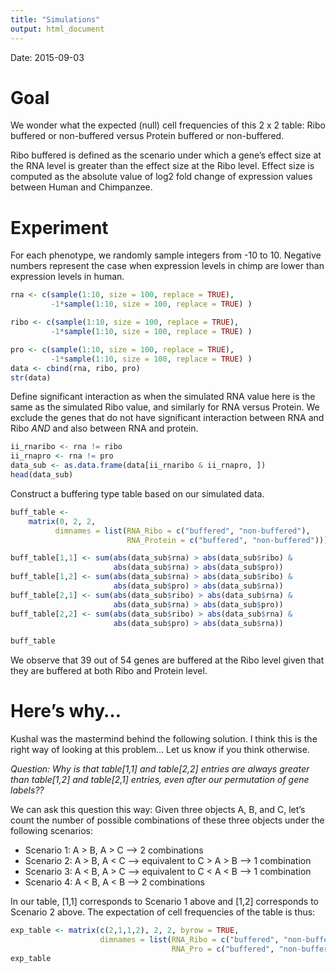 ```yaml
---
title: "Simulations"
output: html_document
---
```


Date: 2015-09-03

Goal
====

We wonder what the expected (null) cell frequencies of this 2 x 2 table: Ribo buffered or non-buffered versus Protein buffered or non-buffered. 

Ribo buffered is defined as the scenario under which a gene's effect size at the RNA level is greater than the effect size at the Ribo level. Effect size is computed as the absolute value of log2 fold change of expression values between Human and Chimpanzee. 


Experiment
==========

For each phenotype, we randomly sample integers from -10 to 10. Negative
numbers represent the case when expression levels in chimp are lower
than expression levels in human. 

```r
rna <- c(sample(1:10, size = 100, replace = TRUE),
         -1*sample(1:10, size = 100, replace = TRUE) )

ribo <- c(sample(1:10, size = 100, replace = TRUE),
         -1*sample(1:10, size = 100, replace = TRUE) )

pro <- c(sample(1:10, size = 100, replace = TRUE),
         -1*sample(1:10, size = 100, replace = TRUE) )
data <- cbind(rna, ribo, pro)
str(data)
```

Define significant interaction as when the simulated RNA value here
is the same as the simulated Ribo value, and similarly for RNA 
versus Protein. We exclude the genes that do not have significant
interaction between RNA and Ribo *AND* and also between RNA and protein.


```r
ii_rnaribo <- rna != ribo
ii_rnapro <- rna != pro
data_sub <- as.data.frame(data[ii_rnaribo & ii_rnapro, ])
head(data_sub)
```

Construct a buffering type table based on our simulated data.

```r
buff_table <- 
    matrix(0, 2, 2,
          dimnames = list(RNA_Ribo = c("buffered", "non-buffered"),
                          RNA_Protein = c("buffered", "non-buffered")))

buff_table[1,1] <- sum(abs(data_sub$rna) > abs(data_sub$ribo) &
                       abs(data_sub$rna) > abs(data_sub$pro))
buff_table[1,2] <- sum(abs(data_sub$rna) > abs(data_sub$ribo) &
                       abs(data_sub$pro) > abs(data_sub$rna))
buff_table[2,1] <- sum(abs(data_sub$ribo) > abs(data_sub$rna) &
                       abs(data_sub$rna) > abs(data_sub$pro))
buff_table[2,2] <- sum(abs(data_sub$ribo) > abs(data_sub$rna) &
                       abs(data_sub$pro) > abs(data_sub$rna))

buff_table
```


We observe that 39 out of 54 genes are buffered at the Ribo level
given that they are buffered at both Ribo and Protein level.


Here's why...
=============

Kushal was the mastermind behind the following solution. I think this is the right way of looking at this problem... Let us know if you think otherwise. 

*Question: Why is that table[1,1] and table[2,2] entries are always greater than table[1,2] and table[2,1] entries, even after our permutation of gene labels??*

We can ask this question this way: Given three objects A, B, and C, let's count the number of possible combinations of these three objects under the following scenarios:

* Scenario 1: A > B, A > C --> 2 combinations
* Scenario 2: A > B, A < C --> equivalent to C > A > B --> 1 combination
* Scenario 3: A < B, A > C --> equivalent to C < A < B --> 1 combination
* Scenario 4: A < B, A < B --> 2 combinations

In our table, [1,1] corresponds to Scenario 1 above and [1,2] corresponds to Scenario 2 above. The expectation of cell frequencies of the table is thus: 

```r
exp_table <- matrix(c(2,1,1,2), 2, 2, byrow = TRUE,
                    dimnames = list(RNA_Ribo = c("buffered", "non-buffered"),
                                    RNA_Pro = c("buffered", "non-buffered") ) )
exp_table
```







